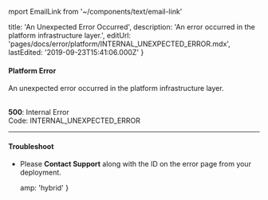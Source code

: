 mport EmailLink from '~/components/text/email-link'

  title: 'An Unexpected Error Occurred',
  description: 'An error occurred in the platform infrastructure layer.',
  editUrl: 'pages/docs/error/platform/INTERNAL_UNEXPECTED_ERROR.mdx',
  lastEdited: '2019-09-23T15:41:06.000Z'
}
#### Platform Error

An unexpected error occurred in the platform infrastructure layer.

<br />

<Note label={false}>
  <b>500</b>: Internal Error
  <br />
  Code: <InlineCode>INTERNAL_UNEXPECTED_ERROR</InlineCode>
</Note>

---

#### Troubleshoot

- Please **<EmailLink type="support">Contact Support</EmailLink>** along with the ID on the error page from your deployment.


  amp: 'hybrid'
}
